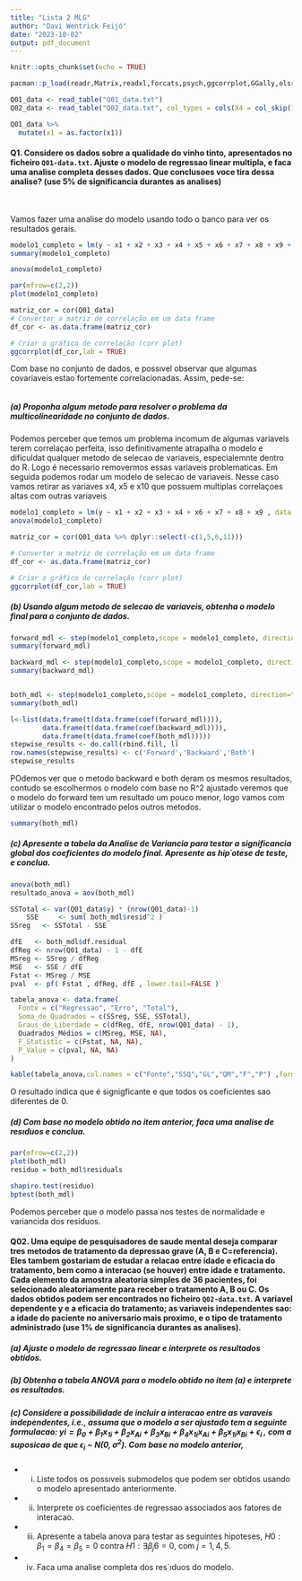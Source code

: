 ```yaml
---
title: "Lista 2 MLG"
author: "Davi Wentrick Feijó"
date: "2023-10-02"
output: pdf_document
---
```


```r
knitr::opts_chunk$set(echo = TRUE)

pacman::p_load(readr,Matrix,readxl,forcats,psych,ggcorrplot,GGally,olsrr,leaps,MASS,plyr,tidyverse,lmtest,knitr,kable)

Q01_data <- read_table("Q01_data.txt")
Q02_data <- read_table("Q02_data.txt", col_types = cols(X4 = col_skip()))

Q01_data %>%
  mutate(x1 = as.factor(x1))
```

#### Q1. Considere os dados sobre a qualidade do vinho tinto, apresentados no ficheiro `Q01-data.txt`. Ajuste o modelo de regressao linear multipla, e faca uma analise completa desses dados. Que conclusoes voce tira dessa analise? (use 5% de significancia durantes as analises)

\

Vamos fazer uma analise do modelo usando todo o banco para ver os resultados gerais.

```r
modelo1_completo = lm(y ~ x1 + x2 + x3 + x4 + x5 + x6 + x7 + x8 + x9 + x10 , data = Q01_data)
summary(modelo1_completo)
```

\newpage
```r
anova(modelo1_completo)
```


```r
par(mfrow=c(2,2))
plot(modelo1_completo)
```


```r
matriz_cor = cor(Q01_data)
# Converter a matriz de correlação em um data frame
df_cor <- as.data.frame(matriz_cor)

# Criar o gráfico de correlação (corr plot)
ggcorrplot(df_cor,lab = TRUE)

```



Com base no conjunto de dados, e possıvel observar que algumas covariaveis estao fortemente correlacionadas. Assim, pede-se:

```r

```




##### (a) Proponha algum metodo para resolver o problema da multicolinearidade no conjunto de dados.

Podemos perceber que temos um problema incomum de algumas variaveis terem correlaçao perfeita, isso definitivamente atrapalha o modelo e dificuldat qualquer metodo de selecao de variaveis, especialemnte dentro do R. Logo é necessario removermos essas variaveis problematicas. Em seguida podemos rodar um modelo de selecao de variaveis. Nesse caso vamos retirar as variaves x4, x5 e x10 que possuem multiplas correlaçoes altas com outras variaveis

```r
modelo1_completo = lm(y ~ x1 + x2 + x3 + x4 + x6 + x7 + x8 + x9 , data = Q01_data)
anova(modelo1_completo)

matriz_cor = cor(Q01_data %>% dplyr::select(-c(1,5,6,11)))

# Converter a matriz de correlação em um data frame
df_cor <- as.data.frame(matriz_cor)

# Criar o gráfico de correlação (corr plot)
ggcorrplot(df_cor,lab = TRUE)

```


##### (b) Usando algum metodo de selecao de variaveis, obtenha o modelo final para o conjunto de dados.

```r
forward_mdl <- step(modelo1_completo,scope = modelo1_completo, direction="forward", k=2)
summary(forward_mdl)

backward_mdl <- step(modelo1_completo,scope = modelo1_completo, direction="backward", k=2)
summary(backward_mdl)


both_mdl <- step(modelo1_completo,scope = modelo1_completo, direction="both", k=2)
summary(both_mdl)
```


```r
l<-list(data.frame(t(data.frame(coef(forward_mdl)))),
        data.frame(t(data.frame(coef(backward_mdl)))),
        data.frame(t(data.frame(coef(both_mdl)))))
stepwise_results <- do.call(rbind.fill, l)
row.names(stepwise_results) <- c('Forward','Backward','Both')
stepwise_results
```

POdemos ver que o metodo backward e both deram os mesmos resultados, contudo se escolhermos o modelo com base no R^2 ajustado veremos que o modelo do forward tem um resultado um pouco menor, logo vamos com utilizar o modelo encontrado pelos outros metodos. 

```r
summary(both_mdl)
```


##### (c) Apresente a tabela da Analise de Variancia para testar a significancia global dos coeficientes do modelo final. Apresente as hip´otese de teste, e conclua.
```r
anova(both_mdl)
resultado_anova = aov(both_mdl)
```

```r
SSTotal <- var(Q01_data$y) * (nrow(Q01_data)-1)
    SSE     <- sum( both_mdl$resid^2 )
SSreg   <- SSTotal - SSE

dfE   <- both_mdl$df.residual
dfReg <- nrow(Q01_data) - 1 - dfE
MSreg <- SSreg / dfReg
MSE   <- SSE / dfE
Fstat <- MSreg / MSE
pval  <- pf( Fstat , dfReg, dfE , lower.tail=FALSE )
```

```r
tabela_anova <- data.frame(
  Fonte = c("Regressao", "Erro", "Total"),
  Soma_de_Quadrados = c(SSreg, SSE, SSTotal),
  Graus_de_Liberdade = c(dfReg, dfE, nrow(Q01_data) - 1),
  Quadrados_Médios = c(MSreg, MSE, NA),
  F_Statistic = c(Fstat, NA, NA),
  P_Value = c(pval, NA, NA)
)

kable(tabela_anova,col.names = c("Fonte","SSQ","GL","QM","F","P") ,format = "latex")
```
O resultado indica que é signigficante e que todos os coeficientes sao diferentes de 0.


##### (d) Com base no modelo obtido no item anterior, faca uma analise de resıduos e conclua.

```r
par(mfrow=c(2,2))
plot(both_mdl)
residuo = both_mdl$residuals
```

```r
shapiro.test(residuo)
bptest(both_mdl)
```
Podemos perceber que o modelo passa nos testes de normalidade e variancida dos residuos.

#### Q02. Uma equipe de pesquisadores de saude mental deseja comparar tres metodos de tratamento da depressao grave (A, B e C=referencia). Eles tambem gostariam de estudar a relacao entre idade e eficacia do tratamento, bem como a interacao (se houver) entre idade e tratamento. Cada elemento da amostra aleatoria simples de 36 pacientes, foi selecionado aleatoriamente para receber o tratamento A, B ou C. Os dados obtidos podem ser encontrados no ficheiro `Q02-data.txt`. A variavel dependente y e a eficacia do tratamento; as variaveis independentes sao: a idade do paciente no aniversario mais proximo, e o tipo de tratamento administrado (use 1% de significancia durantes as analises).

##### (a) Ajuste o modelo de regressao linear e interprete os resultados obtidos.

##### (b) Obtenha a tabela ANOVA para o modelo obtido no item (a) e interprete os resultados.

##### (c) Considere a possibilidade de incluir a interacao entre as varaveis independentes, i.e., assuma que o modelo a ser ajustado tem a seguinte formulacao: $yi =  \beta_0 +  \beta_1x_{1i} +  \beta_2x_{Ai} +  \beta_3x_{Bi} +  \beta_4x_{1i}x_{Ai} + \beta_5x_{1i}x_{Bi} + \epsilon_i$ , com a suposicao de que $\epsilon_i$ ~ $N(0, \sigma^2)$. Com base no modelo anterior,
+ (i) Liste todos os possıveis submodelos que podem ser obtidos usando o modelo apresentado anteriormente.
+ (ii) Interprete os coeficientes de regressao associados aos fatores de interacao.
+ (iii) Apresente a tabela anova para testar as seguintes hipoteses, $H0 : \beta_1 = \beta_4 = \beta_5 = 0$ contra $H1 : \exists \beta_j 6= 0$, com $j = 1, 4, 5$.
+ (iv) Faca uma analise completa dos res´ıduos do modelo.
















